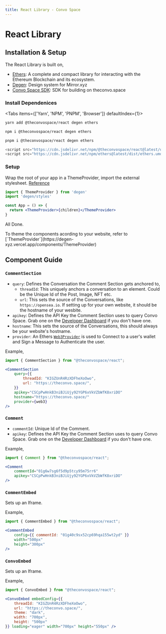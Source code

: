 ---
title: React Library - Convo Space
---


# React Library

## Installation & Setup

The React Library is built on,
- [Ethers](https://ethers.org/): A complete and compact library for interacting with the Ethereum Blockchain and its ecosystem.
- [Degen](https://degen-xyz.vercel.app/): Design system for Mirror.xyz
- [Convo Space SDK](/docs/Convo-SDK/installation): SDK for building on theconvo.space


### Install Dependenices

<Tabs items={['Yarn', 'NPM', 'PNPM', 'Browser']} defaultIndex={1}>
<Tab>
<CodeBox>

```bash
yarn add @theconvospace/react degen ethers
```

</CodeBox>
</Tab>
<Tab>
<CodeBox>

```bash
npm i @theconvospace/react degen ethers
```

</CodeBox>
</Tab>
<Tab>
<CodeBox>

```bash
pnpm i @theconvospace/react degen ethers
```

</CodeBox>
</Tab>
<Tab>
<CodeBox>

```javascript
<script src="https://cdn.jsdelivr.net/npm/@theconvospace/react@latest/dist/bundle.min.js"></script>
<script src="https://cdn.jsdelivr.net/npm/ethers@latest/dist/ethers.umd.min.js"></script>
```

</CodeBox>
</Tab>
</Tabs>

### Setup

Wrap the root of your app in a ThemeProvider, import the external stylesheet. [Reference](https://degen-xyz.vercel.app/#set-up)
<CodeBox>

```jsx
import { ThemeProvider } from 'degen'
import 'degen/styles'

const App = () => {
  return <ThemeProvider>{children}</ThemeProvider>
}
```

</CodeBox>

All Done.

<Callout type="info" emoji="ℹ️">
    To theme the components acording to your website, refer to [`ThemeProvider`](https://degen-xyz.vercel.app/components/ThemeProvider)
</Callout>

## Component Guide


### `CommentSection`

- `query`: Defines the Conversation the Comment Section gets anchored to,
    -   `threadId`: This uniquely anchors a conversation to an element. Could be the Unique Id of the Post, Image, NFT etc.
    - `url`: This sets the source of the Conversations, like `https://opensea.io`. If setting up for your own website, it should be the hostname of your wesbite.
- `apikey`: Defines the API Key the Comment Section uses to query Convo Space. Grab one on the [Developer Dashboard](https://theconvo.space/dashboard/developer) if you don't have one.
- `hostname`: This sets the source of the Conversations, this should always be your website's hostname.
- `provider`: An Ethers [`Web3Provider`](https://docs.ethers.io/v5/api/providers/other/#Web3Provider) is used to Connect to a user's wallet and Sign a Message to Authenticate the user.

Example,
<CodeBox>

```jsx
import { CommentSection } from "@theconvospace/react";

<CommentSection
    query={{
        threadId: "KIGZUnR4RzXDFheXoOwo",
        url: "https://theconvo.space/",
    }}
    apikey="CSCpPwHnkB3niBJiUjy92YGP6xVkVZbWfK8xriDO"
    hostname="https://theconvo.space/"
    provider={web3}
/>

```

</CodeBox>


### `Comment`

- `commentId`: Unique Id of the Comment.
- `apikey`: Defines the API Key the Comment Section uses to query Convo Space. Grab one on the [Developer Dashboard](https://theconvo.space/dashboard/developer) if you don't have one.

Example,
<CodeBox>

```jsx
import { Comment } from "@theconvospace/react";

<Comment
    commentId="01g6w7sg6f5d9p5tcy95m75rr6"
    apikey="CSCpPwHnkB3niBJiUjy92YGP6xVkVZbWfK8xriDO"
/>
```

</CodeBox>

### `CommentEmbed`

Sets up an Iframe.

Example,
<CodeBox>

```jsx
import { CommentEmbed } from "@theconvospace/react";

<CommentEmbed
    config={{ commentId: "01g40c9sx52cp69hqa155wt2yd" }}
    width="500px"
    height="300px"
/>
```

</CodeBox>


### `ConvoEmbed`

Sets up an Iframe.

Example,
<CodeBox>

```jsx
import { ConvoEmbed } from "@theconvospace/react";

<ConvoEmbed embedConfig={{
    threadId: "KIGZUnR4RzXDFheXoOwo",
    url: "https://theconvo.space/",
    theme: "dark",
    width: "700px",
    height: "500px"
}} loading="eager" width="700px" height="550px" />
```

</CodeBox>
